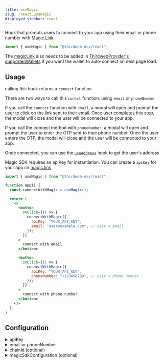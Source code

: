 ```yaml
---
title: useMagic
slug: /react.usemagic
displayed_sidebar: react
---
```


Hook that prompts users to connect to your app using their email or phone number with [Magic Link](/wallet/magic)

```jsx
import { useMagic } from "@thirdweb-dev/react";
```

The [magicLink](/react/react.magicLink) also needs to be added in [ThirdwebProvider's supportedWallets](/react/react.thirdwebprovider#supportedwallets-optional) if you want the wallet to auto-connect on next page load.

## Usage

calling this hook returns a `connect` function.

There are two ways to call this `conect` function: using `email` or `phoneNumber`

If you call the `connect` function with `email`, a modal will open and prompt the user to click on the link sent to their email. Once user completes this step, the modal will close and the user will be connected to your app.

If you call the connect method with `phoneNumber`, a modal will open and prompt the user to enter the OTP sent to their phone number. Once the user enters the OTP, the modal will close and the user will be connected to your app.

Once connected, you can use the [`useAddress`](/react/react.useaddress) hook to get the user's address

Magic SDK requires an apiKey for instantiation. You can create a `apiKey` for your app on [magic.link](https://magic.link/)

```jsx
import { useMagic } from "@thirdweb-dev/react";

function App() {
  const connectWithMagic = useMagic();

  return (
    <>
      <button
        onClick={() => {
          connectWithMagic({
            apiKey: "YOUR_API_KEY",
            email: "user@example.com", // user's email
          });
        }}
      >
        connect with email
      </button>

      <button
        onClick={() => {
          connectWithMagic({
            apiKey: "YOUR_API_KEY",
            phoneNumber: "+123456789", // user's phone number
          });
        }}
      >
        connect with phone number
      </button>
    </>
  );
}
```

## Configuration

<details>
  <summary>apiKey </summary>
  <div>

Your Magic Link apiKey. You can get an API key by signing up for an account on [Magic Link's website](https://magic.link/).

Must be a `string`.

</div>
</details>

<details>
  <summary>email or phoneNumber </summary>
  <div>

specify either `email` or `phoneNumber` of the user to connect to your app.

If you call the `connect` function with `email`, a modal will open and prompt the user to click on the link sent to their email. Once user completes this step, the modal will close and the user will be connected to your app.

If you call the connect method with `phoneNumber`, a modal will open and prompt the user to enter the OTP sent to their phone number. Once the user enters the OTP, the modal will close and the user will be connected to your app.

</div>
</details>

<details>
  <summary>chainId (optional)</summary>
  <div>

To connect to a specific chain when connecting the wallet,
pass the `chainId` in a configuration object as shown below.

```ts
chainId: number;
```

```jsx
import { useMagic } from "@thirdweb-dev/react";
import { Polygon } from "@thirdweb-dev/chains";

function App() {
  const connectWithMagic = useMagic();

  return (
    <button
      onClick={() =>
        connectWithMagic({
          apiKey: "YOUR_API_KEY",
          chainId: Polygon.chainId,
          email: "user@example.com",
        })
      }
    >
      Connect Wallet
    </button>
  );
}
```

You must add this chain in `ThirdwebProvider`&rsquo;s [supportedChains](/react/react.thirdwebprovider#supportedChains) prop as shown below

```jsx
import { Polygon } from "@thirdweb-dev/chains";
import { ThirdwebProvider } from "@thirdweb-dev/react";

export function YourApp() {
  return (
    <ThirdwebProvider supportedChains={[Polygon]}>
      <App />
    </ThirdwebProvider>
  );
}
```

</div>
</details>

<details>
  <summary>magicSdkConfiguration (optional)</summary>
  <div>

Configuration for Magic Auth SDK.

```ts
{
  locale?: string;
  endpoint?: string;
  testMode?: boolean;
}
```

<details>
  <summary>local (optional)</summary>
  <div>

Customize the language of Magic's modal, email and confirmation screen. See [Localization](https://magic.link/docs/auth/more/customization/localization) for more.

</div>
</details>

<details>
  <summary>endpoint (optional)</summary>
  <div>

A URL pointing to the Magic iframe application.

</div>
</details>

<details>
  <summary>testMode (optional)</summary>
  <div>

Enable [testMode](https://magic.link/docs/auth/introduction/test-mode) to assert the desired behavior through the email address you provide to `loginWithMagicLink` without having to go through the auth flow.

</div>
</details>

</div>
</details>
